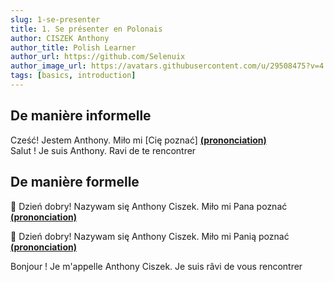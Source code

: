 ```yaml
---
slug: 1-se-presenter
title: 1. Se présenter en Polonais
author: CISZEK Anthony
author_title: Polish Learner
author_url: https://github.com/Selenuix
author_image_url: https://avatars.githubusercontent.com/u/29508475?v=4
tags: [basics, introduction]
---
```



<TOCInline toc={toc} />

## De manière informelle

Cześć! Jestem Anthony. Miło mi [Cię poznać] **[(prononciation)](https://voca.ro/11aAEYb6fcVW)** <br />
Salut ! Je suis Anthony. Ravi de te rencontrer

## De manière formelle
:man: Dzień dobry! Nazywam się Anthony Ciszek. Miło mi Pana poznać **[(prononciation)](https://voca.ro/1gv4HRGRNuh1)**

:woman: Dzień dobry! Nazywam się Anthony Ciszek. Miło mi Panią poznać **[(prononciation)](https://voca.ro/1ey9lUn2JVAb)**

Bonjour ! Je m'appelle Anthony Ciszek. Je suis râvi de vous rencontrer